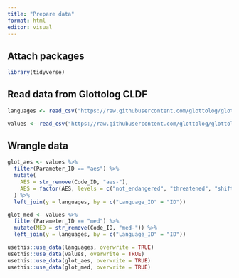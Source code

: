 ```yaml
---
title: "Prepare data"
format: html
editor: visual
---
```


## Attach packages

```r
library(tidyverse)
```

## Read data from Glottolog CLDF

```r
languages <- read_csv("https://raw.githubusercontent.com/glottolog/glottolog-cldf/c8eefe82b4c87f3c566a8e5181bacf714661e18e/cldf/languages.csv")

values <- read_csv("https://raw.githubusercontent.com/glottolog/glottolog-cldf/c8eefe82b4c87f3c566a8e5181bacf714661e18e/cldf/values.csv")
```

## Wrangle data

```r
glot_aes <- values %>%
  filter(Parameter_ID == "aes") %>%
  mutate(
    AES = str_remove(Code_ID, "aes-"),
    AES = factor(AES, levels = c("not_endangered", "threatened", "shifting", "moribund", "nearly_extinct", "extinct"))
  ) %>%
  left_join(y = languages, by = c("Language_ID" = "ID"))

glot_med <- values %>%
  filter(Parameter_ID == "med") %>%
  mutate(MED = str_remove(Code_ID, "med-")) %>%
  left_join(y = languages, by = c("Language_ID" = "ID"))
```

```r
usethis::use_data(languages, overwrite = TRUE)
usethis::use_data(values, overwrite = TRUE)
usethis::use_data(glot_aes, overwrite = TRUE)
usethis::use_data(glot_med, overwrite = TRUE)
```
